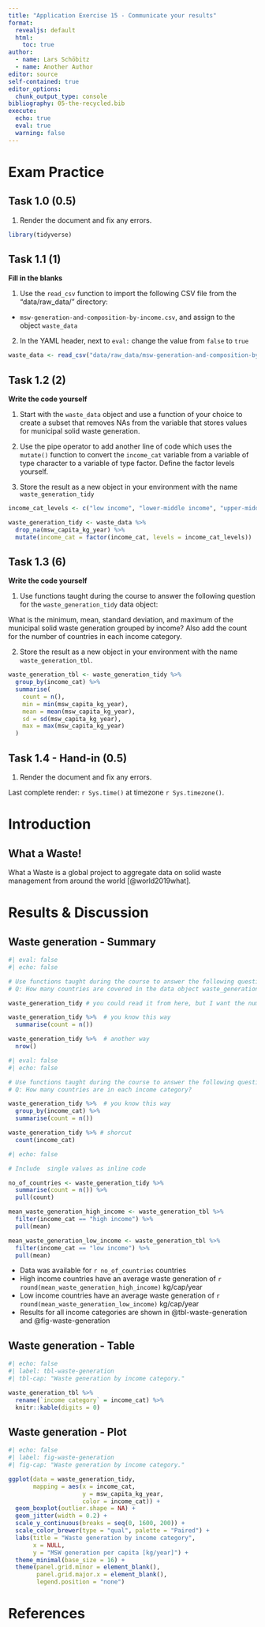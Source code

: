 ```yaml
---
title: "Application Exercise 15 - Communicate your results"
format:
  revealjs: default
  html:
    toc: true
author:
  - name: Lars Schöbitz
  - name: Another Author
editor: source
self-contained: true
editor_options: 
  chunk_output_type: console
bibliography: 05-the-recycled.bib
execute:
  echo: true
  eval: true
  warning: false
---
```


# Exam Practice

## Task 1.0 (0.5)

1.  Render the document and fix any errors.

```r
library(tidyverse)
```

## Task 1.1 (1)

**Fill in the blanks**

1.  Use the `read_csv` function to import the following CSV file from the "data/raw_data/" directory:

-   `msw-generation-and-composition-by-income.csv`, and assign to the object `waste_data`

2.  In the YAML header, next to `eval:` change the value from `false` to `true`

```r
waste_data <- read_csv("data/raw_data/msw-generation-and-composition-by-income.csv")
```

## Task 1.2 (2)

**Write the code yourself**

1.  Start with the `waste_data` object and use a function of your choice to create a subset that removes NAs from the variable that stores values for municipal solid waste generation.

2.  Use the pipe operator to add another line of code which uses the `mutate()` function to convert the `income_cat` variable from a variable of type character to a variable of type factor. Define the factor levels yourself.

3.  Store the result as a new object in your environment with the name `waste_generation_tidy`

```r

income_cat_levels <- c("low income", "lower-middle income", "upper-middle income", "high income") 

waste_generation_tidy <- waste_data %>% 
  drop_na(msw_capita_kg_year) %>% 
  mutate(income_cat = factor(income_cat, levels = income_cat_levels)) 

```

## Task 1.3 (6)

**Write the code yourself**

1.  Use functions taught during the course to answer the following question for the `waste_generation_tidy` data object:

What is the minimum, mean, standard deviation, and maximum of the municipal solid waste generation grouped by income? Also add the count for the number of countries in each income category.

2.  Store the result as a new object in your environment with the name `waste_generation_tbl`.

```r

waste_generation_tbl <- waste_generation_tidy %>% 
  group_by(income_cat) %>% 
  summarise(
    count = n(),
    min = min(msw_capita_kg_year),
    mean = mean(msw_capita_kg_year),
    sd = sd(msw_capita_kg_year),
    max = max(msw_capita_kg_year)
  )
```

## Task 1.4 - Hand-in (0.5)

1.  Render the document and fix any errors.

Last complete render: `r Sys.time()` at timezone `r Sys.timezone()`.

# Introduction

## What a Waste!

What a Waste is a global project to aggregate data on solid waste management from around the world [@world2019what].

# Results & Discussion

## Waste generation - Summary

```r
#| eval: false
#| echo: false

# Use functions taught during the course to answer the following question:
# Q: How many countries are covered in the data object waste_generation_tidy?

waste_generation_tidy # you could read it from here, but I want the number

waste_generation_tidy %>%  # you know this way
  summarise(count = n()) 

waste_generation_tidy %>%  # another way
  nrow()
```


```r
#| eval: false
#| echo: false

# Use functions taught during the course to answer the following question:
# Q: How many countries are in each income category? 

waste_generation_tidy %>%  # you know this way
  group_by(income_cat) %>% 
  summarise(count = n())

waste_generation_tidy %>% # shorcut  
  count(income_cat)
```


```r
#| echo: false

# Include  single values as inline code

no_of_countries <- waste_generation_tidy %>%  
  summarise(count = n()) %>% 
  pull(count)

mean_waste_generation_high_income <- waste_generation_tbl %>% 
  filter(income_cat == "high income") %>% 
  pull(mean)

mean_waste_generation_low_income <- waste_generation_tbl %>% 
  filter(income_cat == "low income") %>% 
  pull(mean)

```

-   Data was available for `r no_of_countries` countries
-   High income countries have an average waste generation of `r round(mean_waste_generation_high_income)` kg/cap/year
-   Low income countries have an average waste generation of `r round(mean_waste_generation_low_income)` kg/cap/year
-   Results for all income categories are shown in @tbl-waste-generation and @fig-waste-generation

## Waste generation - Table

```r
#| echo: false
#| label: tbl-waste-generation
#| tbl-cap: "Waste generation by income category."

waste_generation_tbl %>% 
  rename(`income category` = income_cat) %>% 
  knitr::kable(digits = 0)

```

## Waste generation - Plot

```r
#| echo: false
#| label: fig-waste-generation
#| fig-cap: "Waste generation by income category."

ggplot(data = waste_generation_tidy,
       mapping = aes(x = income_cat, 
                     y = msw_capita_kg_year,
                     color = income_cat)) +
  geom_boxplot(outlier.shape = NA) +
  geom_jitter(width = 0.2) +
  scale_y_continuous(breaks = seq(0, 1600, 200)) +
  scale_color_brewer(type = "qual", palette = "Paired") +
  labs(title = "Waste generation by income category",
       x = NULL,
       y = "MSW generation per capita [kg/year]") +
  theme_minimal(base_size = 16) +
  theme(panel.grid.minor = element_blank(),
        panel.grid.major.x = element_blank(),
        legend.position = "none") 

```

# References

